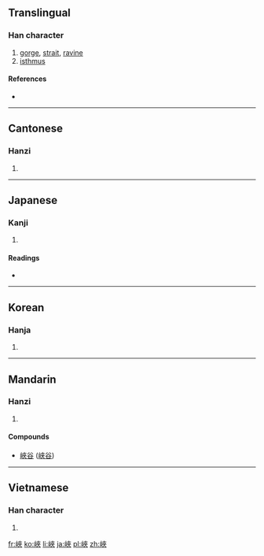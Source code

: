 {{also|峡}}
==Translingual==

===Han character===
{{Han char|rn=46|rad=山|as=07|sn=10|four=2473<sub>8</sub>|canj=山大人人 (UKOO)}}

# [[gorge]], [[strait]], [[ravine]]
# [[isthmus]]

====References====
* {{Han ref|kx=0312.180|dkj=08122|dj=0612.230|hdz=10773.050|uh=5CFD|ud=23805|bh=AE6C|bd=44652}}

----

==Cantonese==

===Hanzi===
{{yue-hanzi|jyut=[[haap6]]|y=haap6|sim=峡}}

# {{defn|lang=yue|sort=山07}}

----

==Japanese==

===Kanji===
{{ja-kanji|grade=|rs=山07}}

# {{defn|lang=ja|sort=山07}}

====Readings====
* {{ja-readings|on=[[きょう]] (kyō), [[こう]] (kō)|kun=[[はざま]] (hazama)}}

----

==Korean==

===Hanja===
{{ko-hanja|hangeul=[[협]]|rv=hyeop|mr=hyŏp}}

# {{defn|lang=ko|sort=山07}}

----

==Mandarin==

===Hanzi===
{{cmn-hanzi|sim=峡|pin=[[xiá]] ([[xia2]])|wg=hsia<sup>2</sup>}}

# {{defn|lang=cmn|sort=山07}}

====Compounds====
* [[峽谷]] ([[峡谷]])

----

==Vietnamese==

===Han character===
{{vi-hantu|[[hạp]], [[giáp]], [[hiệp]], [[kẽm]]|rs=山07}}

# {{defn|lang=vi|sort=山07}}

[[fr:峽]]
[[ko:峽]]
[[li:峽]]
[[ja:峽]]
[[pl:峽]]
[[zh:峽]]